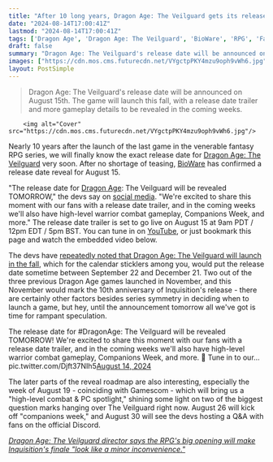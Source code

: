 ```yaml
---
title: "After 10 long years, Dragon Age: The Veilguard gets its release date tomorrow as BioWare details a roadmap with info on 'high-level combat' and the PC version"
date: "2024-08-14T17:00:41Z"
lastmod: "2024-08-14T17:00:41Z"
tags: ['Dragon Age', 'Dragon Age: The Veilguard', 'BioWare', 'RPG', 'Fantasy', 'Gamescom', 'Discord']
draft: false
summary: "Dragon Age: The Veilguard's release date will be announced on August 15th. The game will launch this fall, with a release date trailer and more gameplay details to be revealed in the coming weeks."
images: ["https://cdn.mos.cms.futurecdn.net/VYgctpPKY4mzu9oph9vWh6.jpg"]
layout: PostSimple
---
```

> Dragon Age: The Veilguard's release date will be announced on August 15th. The game will launch this fall, with a release date trailer and more gameplay details to be revealed in the coming weeks.


        <img alt="Cover" src="https://cdn.mos.cms.futurecdn.net/VYgctpPKY4mzu9oph9vWh6.jpg"/>
        
Nearly 10 years after the launch of the last game in the venerable fantasy RPG series, we will finally know the exact release date for [Dragon Age: The Veilguard](https://www.gamesradar.com/dragon-age-4-confirmed-release-date-solas-wishlist-news/) very soon. After no shortage of teasing, [BioWare](https://www.gamesradar.com/tag/bioware/) has confirmed a release date reveal for August 15.

"The release date for [Dragon Age](https://www.gamesradar.com/tag/dragon-age/): The Veilguard will be revealed TOMORROW," the devs say on [social media](https://x.com/dragonage/status/1823751789453435295). "We're excited to share this moment with our fans with a release date trailer, and in the coming weeks we'll also have high-level warrior combat gameplay, Companions Week, and more." The release date trailer is set to go live on August 15 at 9am PDT / 12pm EDT / 5pm BST. You can tune in on [YouTube](https://www.youtube.com/watch?v=g8DkDQhPx2A), or just bookmark this page and watch the embedded video below. 

The devs have [repeatedly noted that Dragon Age: The Veilguard will launch in the fall](https://www.gamesradar.com/games/dragon-age/as-ea-reiterates-dragon-age-the-veilguard-is-set-to-launch-this-fall-bioware-promises-a-release-date-announcement-in-august/), which for the calendar sticklers among you, would put the release date sometime between September 22 and December 21. Two out of the three previous Dragon Age games launched in November, and this November would mark the 10th anniversary of Inquisition's release - there are certainly other factors besides series symmetry in deciding when to launch a game, but hey, until the announcement tomorrow all we've got is time for rampant speculation.

The release date for #DragonAge: The Veilguard will be revealed TOMORROW! We're excited to share this moment with our fans with a release date trailer, and in the coming weeks we'll also have high-level warrior combat gameplay, Companions Week, and more. 💜 Tune in to our… pic.twitter.com/Djft37NIh5[August 14, 2024](https://twitter.com/dragonage/status/1823751789453435295)

The later parts of the reveal roadmap are also interesting, especially the week of August 19 - coinciding with Gamescom - which will bring us a "high-level combat & PC spotlight," shining some light on two of the biggest question marks hanging over The Veilguard right now. August 26 will kick off "companions week," and August 30 will see the devs hosting a Q&A with fans on the official Discord.

[<em>Dragon Age: The Veilguard director says the RPG's big opening will make Inquisition's finale "look like a minor inconvenience."</em>](https://www.gamesradar.com/games/dragon-age/dragon-age-the-veilguard-director-says-the-rpgs-big-opening-will-make-inquisitions-finale-look-like-a-minor-inconvenience/)
        